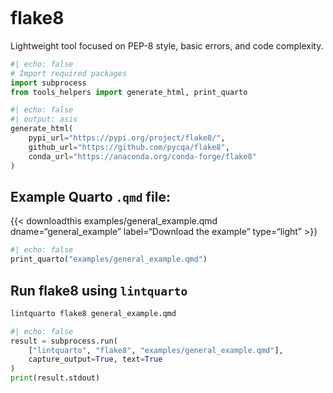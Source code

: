 <hr style="height:0pt; visibility:hidden;" />

# flake8

Lightweight tool focused on PEP-8 style, basic errors, and code complexity.

```python
#| echo: false
# Import required packages
import subprocess
from tools_helpers import generate_html, print_quarto
```

```python
#| echo: false
#| output: asis
generate_html(
    pypi_url="https://pypi.org/project/flake8/",
    github_url="https://github.com/pycqa/flake8",
    conda_url="https://anaconda.org/conda-forge/flake8"
)
```

## Example Quarto `.qmd` file:

{{< downloadthis examples/general_example.qmd dname="general_example" label="Download the example" type="light" >}}

:::{.pale-grey}
```python
#| echo: false
print_quarto("examples/general_example.qmd")
```
:::

## Run flake8 using `lintquarto`

```.bash
lintquarto flake8 general_example.qmd
```

:::{.pale-green}
<style>
.cell-output-stdout code {
  word-break: break-word !important;
  white-space: pre-wrap !important;
}
</style>
```python
#| echo: false
result = subprocess.run(
    ["lintquarto", "flake8", "examples/general_example.qmd"],
    capture_output=True, text=True
)
print(result.stdout)
```
:::